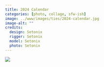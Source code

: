 ```yaml
---
title: 2024 Calendar
categories: [photo, collage, sfw-ish]
image: ../www/images/ties/2024-calendar.jpg
image-alt: ""
credits: 
  design: Setonix
  rigger: Setonix
  model: Setonix
  photo: Setonix
---
```


![](../www/images/ties/2024-calendar.jpg)

